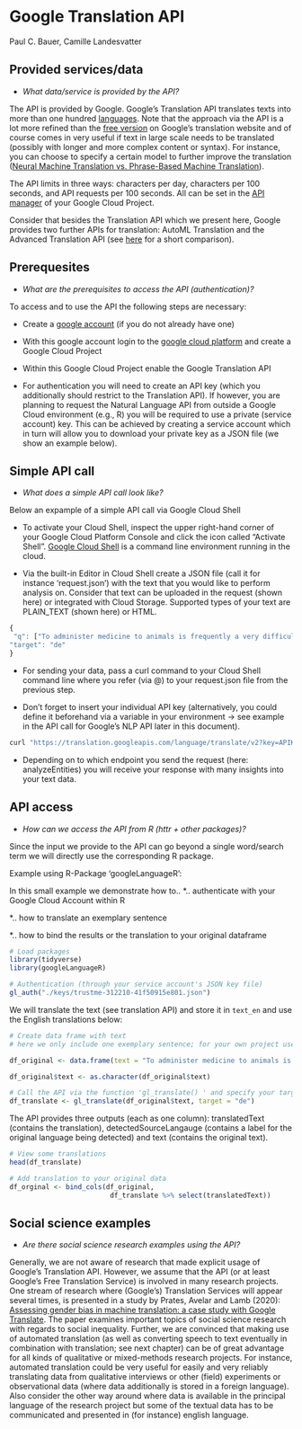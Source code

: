 
# Google Translation API
Paul C. Bauer, Camille Landesvatter



## Provided services/data

* *What data/service is provided by the API?*

The API is provided by Google. Google's Translation API translates texts into more than one hundred [languages](https://cloud.google.com/translate/docs/languages). Note that the approach via the API is a lot more refined than the [free version](https://translate.google.com/?hl=de) on Google’s translation website and of course comes in very useful if text in large scale needs to be translated (possibly with longer and more complex content or syntax). For instance, you can choose to specify a certain model to further improve the translation ([Neural Machine Translation vs. Phrase-Based Machine Translation](https://cloud.google.com/translate/docs/basic/translating-text#translate_translate_text-python)).


The API limits in three ways: characters per day, characters per 100 seconds, and API requests per 100 seconds. All can be set in the [API manager](https://console.developers.google.com/apis/api/translate.googleapis.com/quotas) of your Google Cloud Project.


Consider that besides the Translation API which we present here, Google provides two further APIs for translation: AutoML Translation and the Advanced Translation API (see [here](https://cloud.google.com/translate/?utm_source=google&utm_medium=cpc&utm_campaign=emea-de-all-de-dr-bkws-all-all-trial-e-gcp-1010042&utm_content=text-ad-none-any-DEV_c-CRE_170514365277-ADGP_Hybrid%20%7C%20BKWS%20-%20EXA%20%7C%20Txt%20~%20AI%20%26%20ML%20~%20Cloud%20Translation%23v3-KWID_43700053282385063-kwd-74703397964-userloc_9042003&utm_term=KW_google%20translator%20api-NET_g-PLAC_&gclid=CjwKCAjw_JuGBhBkEiwA1xmbRZOxg7QzGmhTHWseHFN_V0Al_Xlf8wZVBfX9EURtitWDbe2dLcTWIxoCjj0QAvD_BwE&gclsrc=aw.ds#section-4) for a short comparison).


## Prerequesites
* *What are the prerequisites to access the API (authentication)? *

To access and to use the API the following steps are necessary:

- Create a [google account](https://www.google.com/account/about/) (if you do not already have one)

- With this google account login to the [google cloud platform](https://cloud.google.com/) and create a Google Cloud Project

- Within this Google Cloud Project enable the Google Translation API

- For authentication you will need to create an API key (which you additionally should restrict to the Translation API). If however, you are planning to request the Natural Language API from outside a Google Cloud environment (e.g., R) you will be required to use a private (service account) key. This can be achieved by creating a service account which in turn will allow you to download your private key as a JSON file (we show an example below). 


## Simple API call
* *What does a simple API call look like?*

Below an expample of a simple API call via Google Cloud Shell

* To activate your Cloud Shell, inspect the upper right-hand corner of your Google Cloud Platform Console and click the icon called “Activate Shell”. [Google Cloud Shell](https://cloud.google.com/shell/#how_do_i_get_started) is a command line environment running in the cloud.

* Via the built-in Editor in Cloud Shell create a JSON file (call it for instance ‘request.json’) with the text that you would like to perform analysis on. Consider that text can be uploaded in the request (shown here) or integrated with Cloud Storage. Supported types of your text are PLAIN_TEXT (shown here) or HTML.  

```r
{
 "q": ["To administer medicine to animals is frequently a very difficult matter, and yet sometimes it’s necessary to do so"], 
"target": "de"
}
```

* For sending your data, pass a curl command to your Cloud Shell command line where you refer (via @) to your request.json file from the previous step.

* Don’t forget to insert your individual API key (alternatively, you could define it beforehand via a variable in your environment -> see example in the API call for Google's NLP API later in this document).

```r
curl "https://translation.googleapis.com/language/translate/v2?key=APIKEY" -s -X POST -H "Content-Type: application/json" --data-binary @request.json
```

* Depending on to which endpoint you send the request (here: analyzeEntities) you will receive your response with many insights into your text data.

## API access
* *How can we access the API from R (httr + other packages)?* 

Since the input we provide to the API can go beyond a single word/search term we will directly use the corresponding R package.


Example using R-Package ‘googleLanguageR’:

In this small example we demonstrate how to..
*.. authenticate with your Google Cloud Account within R

*.. how to translate an exemplary sentence

*.. how to bind the results or the translation to your original dataframe



```r
# Load packages
library(tidyverse)
library(googleLanguageR)

# Authentication (through your service account's JSON key file)
gl_auth("./keys/trustme-312210-41f50915e801.json")
```

We will translate the text (see translation API) and store it in `text_en` and use the English translations below:

```r
# Create data frame with text
# here we only include one exemplary sentence; for your own project use a complete vector containing text data from within your dataset

df_original <- data.frame(text = "To administer medicine to animals is frequently a very difficult matter, and yet sometimes it’s necessary to do so")

df_original$text <- as.character(df_original$text)
```

```r
# Call the API via the function 'gl_translate() ' and specify your target language
df_translate <- gl_translate(df_original$text, target = "de")
```

The API provides three outputs (each as one column): translatedText (contains the translation), detectedSourceLangauge (contains a label for the original language being detected) and text (contains the original text).

```r
# View some translations
head(df_translate)
```


```r
# Add translation to your original data
df_orginal <- bind_cols(df_original, 
                         df_translate %>% select(translatedText))

```

## Social science examples
* *Are there social science research examples using the API?*

Generally, we are not aware of research that made explicit usage of Google's Translation API. However, we assume that the API (or at least Google's Free Translation Service) is involved in many research projects.
One stream of research where (Google's) Translation Services will appear several times, is presented in a study by Prates, Avelar and Lamb (2020): [Assessing gender bias in machine translation: a case study with Google Translate](https://arxiv.org/abs/1809.02208). The paper examines important topics of social science research with regards to social inequality.
Further, we are convinced that making use of automated translation (as well as converting speech to text eventually in combination with translation; see next chapter) can be of great advantage for all kinds of qualitative or mixed-methods research projects. For instance, automated translation could be very useful for easily and very reliably translating data from qualitative interviews or other (field) experiments or observational data (where data additionally is stored in a foreign language). Also consider the other way around where data is available in the principal language of the research project but some of the textual data has to be communicated and presented in (for instance) english language.


